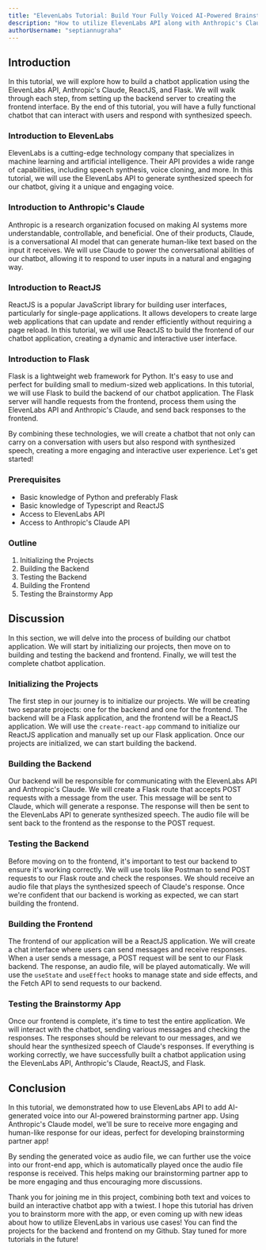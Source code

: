 ```yaml
---
title: "ElevenLabs Tutorial: Build Your Fully Voiced AI-Powered Brainstorming Partner App"
description: "How to utilize ElevenLabs API along with Anthropic's Claude model to build fully-voiced brainstorming partner app, built with Flask and ReactJS"
authorUsername: "septiannugraha"
---
```


## Introduction

In this tutorial, we will explore how to build a chatbot application using the ElevenLabs API, Anthropic's Claude, ReactJS, and Flask. We will walk through each step, from setting up the backend server to creating the frontend interface. By the end of this tutorial, you will have a fully functional chatbot that can interact with users and respond with synthesized speech.

### Introduction to ElevenLabs

ElevenLabs is a cutting-edge technology company that specializes in machine learning and artificial intelligence. Their API provides a wide range of capabilities, including speech synthesis, voice cloning, and more. In this tutorial, we will use the ElevenLabs API to generate synthesized speech for our chatbot, giving it a unique and engaging voice.

### Introduction to Anthropic's Claude

Anthropic is a research organization focused on making AI systems more understandable, controllable, and beneficial. One of their products, Claude, is a conversational AI model that can generate human-like text based on the input it receives. We will use Claude to power the conversational abilities of our chatbot, allowing it to respond to user inputs in a natural and engaging way.

### Introduction to ReactJS

ReactJS is a popular JavaScript library for building user interfaces, particularly for single-page applications. It allows developers to create large web applications that can update and render efficiently without requiring a page reload. In this tutorial, we will use ReactJS to build the frontend of our chatbot application, creating a dynamic and interactive user interface.

### Introduction to Flask

Flask is a lightweight web framework for Python. It's easy to use and perfect for building small to medium-sized web applications. In this tutorial, we will use Flask to build the backend of our chatbot application. The Flask server will handle requests from the frontend, process them using the ElevenLabs API and Anthropic's Claude, and send back responses to the frontend.

By combining these technologies, we will create a chatbot that not only can carry on a conversation with users but also respond with synthesized speech, creating a more engaging and interactive user experience. Let's get started!
### Prerequisites

- Basic knowledge of Python and preferably Flask
- Basic knowledge of Typescript and ReactJS
- Access to ElevenLabs API
- Access to Anthropic's Claude API

### Outline

1. Initializing the Projects
2. Building the Backend
3. Testing the Backend
4. Building the Frontend
5. Testing the Brainstormy App

## Discussion

In this section, we will delve into the process of building our chatbot application. We will start by initializing our projects, then move on to building and testing the backend and frontend. Finally, we will test the complete chatbot application.

### Initializing the Projects

The first step in our journey is to initialize our projects. We will be creating two separate projects: one for the backend and one for the frontend. The backend will be a Flask application, and the frontend will be a ReactJS application. We will use the `create-react-app` command to initialize our ReactJS application and manually set up our Flask application. Once our projects are initialized, we can start building the backend.

### Building the Backend

Our backend will be responsible for communicating with the ElevenLabs API and Anthropic's Claude. We will create a Flask route that accepts POST requests with a message from the user. This message will be sent to Claude, which will generate a response. The response will then be sent to the ElevenLabs API to generate synthesized speech. The audio file will be sent back to the frontend as the response to the POST request.

### Testing the Backend

Before moving on to the frontend, it's important to test our backend to ensure it's working correctly. We will use tools like Postman to send POST requests to our Flask route and check the responses. We should receive an audio file that plays the synthesized speech of Claude's response. Once we're confident that our backend is working as expected, we can start building the frontend.

### Building the Frontend

The frontend of our application will be a ReactJS application. We will create a chat interface where users can send messages and receive responses. When a user sends a message, a POST request will be sent to our Flask backend. The response, an audio file, will be played automatically. We will use the `useState` and `useEffect` hooks to manage state and side effects, and the Fetch API to send requests to our backend.

### Testing the Brainstormy App

Once our frontend is complete, it's time to test the entire application. We will interact with the chatbot, sending various messages and checking the responses. The responses should be relevant to our messages, and we should hear the synthesized speech of Claude's responses. If everything is working correctly, we have successfully built a chatbot application using the ElevenLabs API, Anthropic's Claude, ReactJS, and Flask.
## Conclusion

In this tutorial, we demonstrated how to use ElevenLabs API to add AI-generated voice into our AI-powered brainstorming partner app. Using Anthropic's Claude model, we'll be sure to receive more engaging and human-like response for our ideas, perfect for developing brainstorming partner app!

By sending the generated voice as audio file, we can further use the voice into our front-end app, which is automatically played once the audio file response is received. This helps making our brainstorming partner app to be more engaging and thus encouraging more discussions.

Thank you for joining me in this project, combining both text and voices to build an interactive chatbot app with a twiest. I hope this tutorial has driven you to brainstorm more with the app, or even coming up with new ideas about how to utilize ElevenLabs in various use cases! You can find the projects for the backend and frontend on my Github. Stay tuned for more tutorials in the future!
